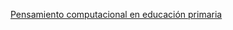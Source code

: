 [Pensamiento computacional en educación primaria](chrome-extension://efaidnbmnnnibpcajpcglclefindmkaj/https://repositorio.cfe.edu.uy/bitstream/handle/123456789/2901/Choca%2c%20A.%20Pensamiento.pdf?sequence=2&isAllowed=y)